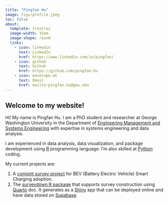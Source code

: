 ```yaml
---
title: "Pingfan Hu"
image: figs/profile.jpeg
toc: false
about:
  template: trestles
  image-width: 15em
  image-shape: round
  links:
    - icon: linkedin
      text: LinkedIn
      href: https://www.linkedin.com/in/pingfan/
    - icon: github
      text: Github
      href: https://github.com/pingfan-hu
    - icon: envelope-at
      text: Email
      href: mailto:pingfan.hu@gwu.edu
---
```


## Welcome to my website!

Hi! My name is Pingfan Hu. I am a PhD student and researcher at George Washington University in the Department of [Engineering Management and Systems Engineering](https://www.emse.seas.gwu.edu) with expertise in systems engineering and data analysis.

I am experienced in data analysis, data visualization, and package development using [R](https://www.r-project.org) programming language. I'm also skilled at [Python](https://www.python.org) coding.

My current projects are:

1. A [conjoint survey project](https://sc.pingfanhu.com) for BEV (Battery Electric Vehicle) Smart Charging adoption.
2. The [surveydown R package](https://surveydown.org) that supports survey construction using [Quarto](https://quarto.org) doc. It generates as a [Shiny](https://shiny.posit.co) app that can be deployed online and have data stored on [Supabase](https://supabase.com).

